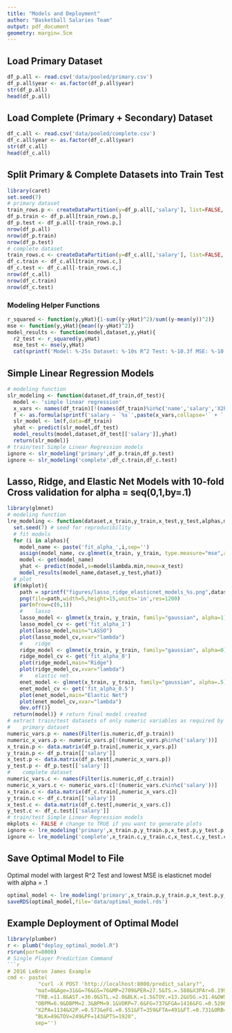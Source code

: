 ```yaml
---
title: "Models and Deployment"
author: "Basketball Salaries Team"
output: pdf_document
geometry: margin=.5cm
---
```


## Load Primary Dataset
```r
df_p.all <- read.csv('data/pooled/primary.csv')
df_p.all$year <- as.factor(df_p.all$year)
str(df_p.all)
head(df_p.all)
```

## Load Complete (Primary + Secondary) Dataset
```r
df_c.all <- read.csv('data/pooled/complete.csv')
df_c.all$year <- as.factor(df_c.all$year)
str(df_c.all)
head(df_c.all)
```

## Split Primary & Complete Datasets into Train Test
```r
library(caret)
set.seed(7)
# primary dataset
train_rows.p <- createDataPartition(y=df_p.all[,'salary'], list=FALSE, p=.8)
df_p.train <- df_p.all[train_rows.p,]
df_p.test <- df_p.all[-train_rows.p,]
nrow(df_p.all)
nrow(df_p.train)
nrow(df_p.test)
# complete dataset
train_rows.c <- createDataPartition(y=df_c.all[,'salary'], list=FALSE, p=.8)
df_c.train <- df_c.all[train_rows.c,]
df_c.test <- df_c.all[-train_rows.c,]
nrow(df_c.all)
nrow(df_c.train)
nrow(df_c.test)
```

### Modeling Helper Functions
```r
r_squared <- function(y,yHat){1-sum((y-yHat)^2)/sum((y-mean(y))^2)}
mse <- function(y,yHat){mean((y-yHat)^2)}
model_results <- function(model,dataset,y,yHat){
  r2_test <- r_squared(y,yHat)
  mse_test <- mse(y,yHat)
  cat(sprintf('Model: %-25s Dataset: %-10s R^2 Test: %-10.3f MSE: %-10.3e\n',model,dataset,r2_test,mse_test))}
```

## Simple Linear Regression Models
```r
# modeling function
slr_modeling <- function(dataset,df_train,df_test){
  model <- 'simple linear regression'
  x_vars <- names(df_train)[!(names(df_train)%in%c('name','salary','X2P','X2PA','TRB','PTS'))]
  f <- as.formula(sprintf('salary ~ `%s`',paste(x_vars,collapse='` + `')))
  slr_model <- lm(f,data=df_train)
  yhat <- predict(slr_model,df_test)
  model_results(model,dataset,df_test[['salary']],yhat)
  return(slr_model)}
# train/test Simple Linear Regression models
ignore <- slr_modeling('primary',df_p.train,df_p.test)
ignore <- slr_modeling('complete',df_c.train,df_c.test)
```

## Lasso, Ridge, and Elastic Net Models with 10-fold Cross validation for alpha = seq(0,1,by=.1)
```r
library(glmnet)
# modeling function
lre_modeling <- function(dataset,x_train,y_train,x_test,y_test,alphas,mkplot){
  set.seed(7) # seed for reproducibility
  # fit models
  for (i in alphas){
    model_name <- paste('fit_alpha_',i,sep='')
    assign(model_name, cv.glmnet(x_train, y_train, type.measure="mse",alpha=i,family="gaussian"))
    model <- get(model_name)
    yhat <- predict(model,s=model$lambda.min,newx=x_test)
    model_results(model_name,dataset,y_test,yhat)}
  # plot
  if(mkplot){
    path = sprintf("figures/lasso_ridge_elasticnet_models_%s.png",dataset)
    png(file=path,width=5,height=15,units='in',res=1200)
    par(mfrow=c(6,1))
    #    lasso
    lasso_model <- glmnet(x_train, y_train, family="gaussian", alpha=1)
    lasso_model_cv <- get('fit_alpha_1')
    plot(lasso_model,main="LASSO")
    plot(lasso_model_cv,xvar="lambda")
    #    ridge
    ridge_model <- glmnet(x_train, y_train, family="gaussian", alpha=0)
    ridge_model_cv <- get('fit_alpha_0')
    plot(ridge_model,main="Ridge")
    plot(ridge_model_cv,xvar="lambda")
    #    elastic net
    enet_model <- glmnet(x_train, y_train, family="gaussian", alpha=.5)
    enet_model_cv <- get('fit_alpha_0.5')
    plot(enet_model,main="Elastic Net")
    plot(enet_model_cv,xvar="lambda")
    dev.off()}
  return(model)} # return final model created
# extract train/test datasets of only numeric variables as required by glmnet models
#    primary dataset
numeric_vars.p <- names(Filter(is.numeric,df_p.train))
numeric_x_vars.p <- numeric_vars.p[!(numeric_vars.p%in%c('salary'))]
x_train.p <- data.matrix(df_p.train[,numeric_x_vars.p])
y_train.p <- df_p.train[['salary']]
x_test.p <- data.matrix(df_p.test[,numeric_x_vars.p])
y_test.p <- df_p.test[['salary']]
#    complete dataset
numeric_vars.c <- names(Filter(is.numeric,df_c.train))
numeric_x_vars.c <- numeric_vars.c[!(numeric_vars.c%in%c('salary'))]
x_train.c <- data.matrix(df_c.train[,numeric_x_vars.c])
y_train.c <- df_c.train[['salary']]
x_test.c <- data.matrix(df_c.test[,numeric_x_vars.c])
y_test.c <- df_c.test[['salary']]
# train/test Simple Linear Regression models
mkplots <- FALSE # change to TRUE if you want to generate plots
ignore <- lre_modeling('primary',x_train.p,y_train.p,x_test.p,y_test.p,seq(0,1,by=.1),mkplots)
ignore <- lre_modeling('complete',x_train.c,y_train.c,x_test.c,y_test.c,seq(0,1,by=.1),mkplots)
```

## Save Optimal Model to File
Optimal model with largest R^2 Test and lowest MSE is elasticnet model with alpha = .1
```r
optimal_model <- lre_modeling('primary',x_train.p,y_train.p,x_test.p,y_test.p,c(0.1),FALSE)
saveRDS(optimal_model,file='data/optimal_model.rds')
```

## Example Deployment of Optimal Model
```r
library(plumber)
r <- plumb("deploy_optimal_model.R")
r$run(port=8000)
# Single Player Prediction Command
```r
# 2016 LeBron James Example
cmd <- paste(
          "curl -X POST 'http://localhost:8000/predict_salary?",
         "mat=0&Age=31&G=76&GS=76&MP=2709&PER=27.5&TS.=.588&X3PAr=0.199&FTr=0.347&ORB.=4.7&DRB.=18.8&",
         "TRB.=11.8&AST.=36.0&STL.=2.0&BLK.=1.5&TOV.=13.2&USG.=31.4&OWS=9.6&DWS=4&WS=13.6&WS.48=0.242&",
         "OBPM=6.9&DBPM=2.3&BPM=9.1&VORP=7.6&FG=737&FGA=1416&FG.=0.520&X3P=87&X3PA=282&X3P.=0.309&X2P=650&",
         "X2PA=1134&X2P.=0.573&eFG.=0.551&FT=359&FTA=491&FT.=0.731&ORB=111&DRB=454&TRB=565&AST=514&STL=104&",
         "BLK=49&TOV=249&PF=143&PTS=1920",
         sep='')
```
